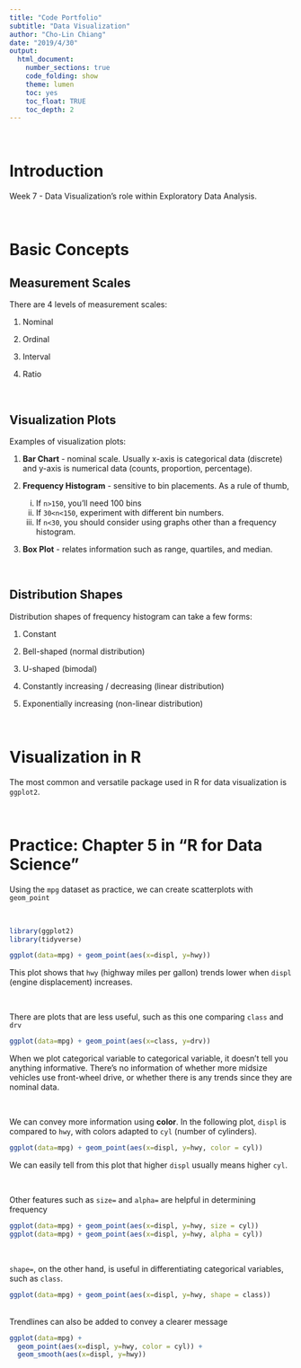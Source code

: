 ```yaml
---
title: "Code Portfolio"
subtitle: "Data Visualization"
author: "Cho-Lin Chiang"
date: "2019/4/30"
output:
  html_document:
    number_sections: true
    code_folding: show
    theme: lumen
    toc: yes
    toc_float: TRUE
    toc_depth: 2
---
```


<br> 

# Introduction
Week 7 - Data Visualization's role within Exploratory Data Analysis. 

<br> 

# Basic Concepts
## Measurement Scales
There are 4 levels of measurement scales: 

1. Nominal

2. Ordinal

3. Interval

4. Ratio

<br> 

## Visualization Plots
Examples of visualization plots:

1. **Bar Chart** - nominal scale. Usually x-axis is categorical data (discrete) and y-axis is numerical data (counts, proportion, percentage).

2. **Frequency Histogram** - sensitive to bin placements. As a rule of thumb, 
    i) If `n>150`, you'll need 100 bins
    ii) If `30<n<150`, experiment with different bin numbers.
    iii) If `n<30`, you should consider using graphs other than a frequency histogram.

3. **Box Plot** - relates information such as range, quartiles, and median.

<br>

## Distribution Shapes
Distribution shapes of frequency histogram can take a few forms:

1. Constant

2. Bell-shaped (normal distribution)

3. U-shaped (bimodal)

4. Constantly increasing / decreasing (linear distribution)

5. Exponentially increasing (non-linear distribution)

<br> 

# Visualization in R
The most common and versatile package used in R for data visualization is `ggplot2`.

<br>

# Practice: Chapter 5 in "R for Data Science"

Using the `mpg` dataset as practice, we can create scatterplots with `geom_point`

<br>

```r
library(ggplot2)
library(tidyverse)
```

```r
ggplot(data=mpg) + geom_point(aes(x=displ, y=hwy))
```
This plot shows that `hwy` (highway miles per gallon) trends lower when `displ` (engine displacement) increases. 

<br>

There are plots that are less useful, such as this one comparing `class` and `drv` 
```r
ggplot(data=mpg) + geom_point(aes(x=class, y=drv))
```
When we plot categorical variable to categorical variable, it doesn't tell you anything informative. There's no information of whether more midsize vehicles use front-wheel drive, or whether there is any trends since they are nominal data.

<br>

We can convey more information using **color**. In the following plot, `displ` is compared to `hwy`, with colors adapted to `cyl` (number of cylinders).

```r
ggplot(data=mpg) + geom_point(aes(x=displ, y=hwy, color = cyl))
```

We can easily tell from this plot that higher `displ` usually means higher `cyl`. 

<br>

Other features such as `size=` and `alpha=` are helpful in determining frequency

```r
ggplot(data=mpg) + geom_point(aes(x=displ, y=hwy, size = cyl))
ggplot(data=mpg) + geom_point(aes(x=displ, y=hwy, alpha = cyl))
```

<br>

`shape=`, on the other hand, is useful in differentiating categorical variables, such as `class`.

```r
ggplot(data=mpg) + geom_point(aes(x=displ, y=hwy, shape = class))
```

<br>
Trendlines can also be added to convey a clearer message

```r
ggplot(data=mpg) + 
  geom_point(aes(x=displ, y=hwy, color = cyl)) +
  geom_smooth(aes(x=displ, y=hwy))
  
```

<br>

